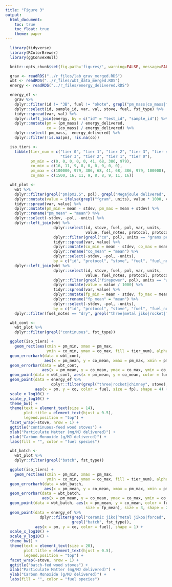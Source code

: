 ```yaml
---
title: "Figure 3"
output:
  html_document:
    toc: true
    toc_float: true
    theme: paper
---
```


```r
  library(tidyverse)
  library(RColorBrewer)
  library(ggConvexHull)
```

```r
  knitr::opts_chunk$set(fig.path='figures/', warning=FALSE, message=FALSE, cache=FALSE, echo=FALSE)
```

```r
  grav <- readRDS("../r_files/lab_grav_merged.RDS")
  wbt <- readRDS("../r_files/wbt_data_merged.RDS")
  energy <- readRDS("../r_files/energy_delivered.RDS")
```

```r
  energy_ef <-
    grav %>%
    dplyr::filter(id != "3B", fuel != "okote", grepl("pm_mass|co_mass|fp", var)) %>%
    dplyr::select(id, sample_id, var, val, stove, fuel, fst_type) %>%
    tidyr::spread(var, val) %>%
    dplyr::left_join(energy, by = c("id" = "test_id", "sample_id")) %>%
    dplyr::mutate(pm = (pm_mass) / energy_delivered,
                  co = (co_mass) / energy_delivered) %>%
    dplyr::select(-pm_mass, -energy_delivered) %>%
    dplyr::filter(!is.na(pm), !is.na(co))
```

```r
  iso_tiers <- 
    tibble(tier_num = c("tier 0", "tier 1", "tier 2", "tier 3", "tier 4",
                        "tier 3", "tier 2", "tier 1", "tier 0"),
           pm_min = c(0, 0, 0, 0, 0, 41, 68, 386, 979),
           co_min = c(16, 11, 9, 8, 0, 0, 0, 0, 0),
           pm_max = c(100000, 979, 386, 68, 41, 68, 386, 979, 100000),
           co_max = c(1500, 16, 11, 9, 8, 8, 9, 11, 16))
```

```r
  wbt_plot <-
    wbt %>%
    dplyr::filter(grepl("pm|pm2.5", pol), grepl("Megajoule delivered", units)) %>%
    dplyr::mutate(value = ifelse(grepl("^gram", units), value * 1000, value)) %>%
    tidyr::spread(var, value) %>%
    dplyr::mutate(pm_min = mean - stdev, pm_max = mean + stdev) %>%
    dplyr::rename("pm_mean" = "mean") %>%
    dplyr::select(-stdev, -pol, -units) %>%
    dplyr::left_join(wbt %>%
                     dplyr::select(id, stove, fuel, pol, var, units,
                                   value, fuel_notes, protocol, protocol_notes) %>%
                     dplyr::filter(grepl("co", pol), units == "grams per Megajoule delivered") %>%
                     tidyr::spread(var, value) %>%
                     dplyr::mutate(co_min = mean - stdev, co_max = mean + stdev) %>%
                     dplyr::rename("co_mean" = "mean") %>%
                     dplyr::select(-stdev, -pol, -units),
                     by = c("id", "protocol", "stove", "fuel", "fuel_notes", "protocol_notes")) %>%
    dplyr::left_join(wbt %>%
                     dplyr::select(id, stove, fuel, pol, var, units,
                                   value, fuel_notes, protocol, protocol_notes) %>%
                     dplyr::filter(grepl("firepower", pol), units == "watts") %>%
                     dplyr::mutate(value = value / 1000) %>%
                     tidyr::spread(var, value) %>%
                     dplyr::mutate(fp_min = mean - stdev, fp_max = mean + stdev) %>%
                     dplyr::rename("fp_mean" = "mean") %>%
                     dplyr::select(-stdev, -pol, -units),
                     by = c("id", "protocol", "stove", "fuel", "fuel_notes", "protocol_notes")) %>%
    dplyr::filter(fuel_notes == "dry", grepl("three|metal jiko|rocket|forced|chimney|ceramic jiko", stove))
```

```r
  wbt_cont <-
    wbt_plot %>%
    dplyr::filter(grepl("continuous", fst_type))

  ggplot(iso_tiers) +
    geom_rect(aes(xmin = pm_min, xmax = pm_max,
                  ymin = co_min, ymax = co_max, fill = tier_num), alpha = 0.5) +
  geom_errorbarh(data = wbt_cont,
                 aes(x = pm_mean, y = co_mean, xmax = pm_max, xmin = pm_min), height = 0, size = 1) +
  geom_errorbar(data = wbt_cont,
                aes(x = pm_mean, y = co_mean, ymax = co_max, ymin = co_min), width = 0, size = 1) +
  geom_point(data = wbt_cont, aes(x = pm_mean, y = co_mean, color = fuel, size = fp_mean), shape = 4) +
  geom_point(data = energy_ef %>%
                    dplyr::filter(grepl("three|rocket|chimney", stove), grepl("continuous", fst_type)),
             aes(x = pm, y = co, color = fuel, size = fp), shape = 4) +
  scale_x_log10() + 
  scale_y_log10() + 
  theme_bw() +
  theme(text = element_text(size = 14),
        plot.title = element_text(hjust = 0.5),
        legend.position = "top") +
  facet_wrap(~stove, nrow = 1) +
  ggtitle("continuous-feed wood stoves") +
  xlab("Particulate Matter (mg/MJ delivered)") + 
  ylab("Carbon Monoxide (g/MJ delivered)") +
  labs(fill = "", color = "fuel species")
```

```r
  wbt_batch <-
    wbt_plot %>%
    dplyr::filter(grepl("batch", fst_type))

  ggplot(iso_tiers) +
    geom_rect(aes(xmin = pm_min, xmax = pm_max,
                  ymin = co_min, ymax = co_max, fill = tier_num), alpha = 0.25) +
  geom_errorbarh(data = wbt_batch,
                 aes(x = pm_mean, y = co_mean, xmax = pm_max, xmin = pm_min), height = 0, size = 1) +
  geom_errorbar(data = wbt_batch,
                aes(x = pm_mean, y = co_mean, ymax = co_max, ymin = co_min), width = 0, size = 1) +
  geom_point(data = wbt_batch, aes(x = pm_mean, y = co_mean, color = fuel,
                                   size = fp_mean), size = 3, shape = 24) +
  geom_point(data = energy_ef %>%
               dplyr::filter(grepl("ceramic jiko|^metal jiko$|forced", stove),
                             grepl("batch", fst_type)),
             aes(x = pm, y = co, color = fuel), shape = 1) +
  scale_x_log10() + 
  scale_y_log10() + 
  theme_bw() +
  theme(text = element_text(size = 20),
        plot.title = element_text(hjust = 0.5),
        legend.position = "top") +
  facet_wrap(~stove, nrow = 1) +
  ggtitle("batch-fed wood stoves") +
  xlab("Particulate Matter (mg/MJ delivered)") + 
  ylab("Carbon Monoxide (g/MJ delivered)") +
  labs(fill = "", color = "fuel species")
```
